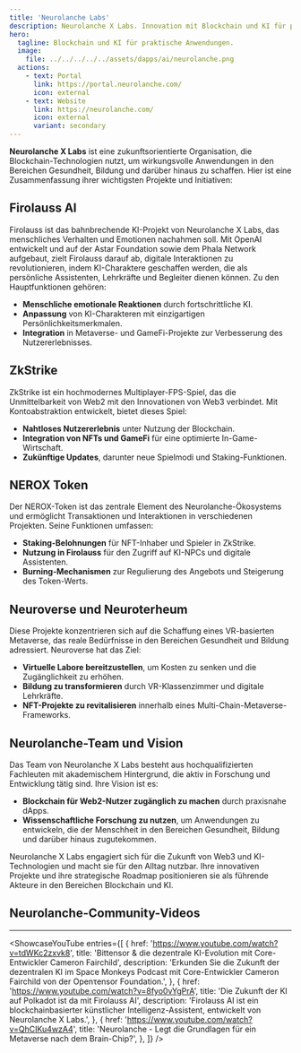 ```yaml
---
title: 'Neurolanche Labs'
description: Neurolanche X Labs. Innovation mit Blockchain und KI für praktische Anwendungen in Gesundheit, Bildung und darüber hinaus. Entdecken Sie Firolauss AI.
hero:
  tagline: Blockchain und KI für praktische Anwendungen.
  image: 
    file: ../../../../../assets/dapps/ai/neurolanche.png
  actions:
    - text: Portal
      link: https://portal.neurolanche.com/
      icon: external
    - text: Website
      link: https://neurolanche.com/
      icon: external
      variant: secondary
---
```



**Neurolanche X Labs** ist eine zukunftsorientierte Organisation, die Blockchain-Technologien nutzt, um wirkungsvolle Anwendungen in den Bereichen Gesundheit, Bildung und darüber hinaus zu schaffen. Hier ist eine Zusammenfassung ihrer wichtigsten Projekte und Initiativen:

## Firolauss AI
Firolauss ist das bahnbrechende KI-Projekt von Neurolanche X Labs, das menschliches Verhalten und Emotionen nachahmen soll. Mit OpenAI entwickelt und auf der Astar Foundation sowie dem Phala Network aufgebaut, zielt Firolauss darauf ab, digitale Interaktionen zu revolutionieren, indem KI-Charaktere geschaffen werden, die als persönliche Assistenten, Lehrkräfte und Begleiter dienen können. Zu den Hauptfunktionen gehören:
- **Menschliche emotionale Reaktionen** durch fortschrittliche KI.
- **Anpassung** von KI-Charakteren mit einzigartigen Persönlichkeitsmerkmalen.
- **Integration** in Metaverse- und GameFi-Projekte zur Verbesserung des Nutzererlebnisses.

## ZkStrike
ZkStrike ist ein hochmodernes Multiplayer-FPS-Spiel, das die Unmittelbarkeit von Web2 mit den Innovationen von Web3 verbindet. Mit Kontoabstraktion entwickelt, bietet dieses Spiel:
- **Nahtloses Nutzererlebnis** unter Nutzung der Blockchain.
- **Integration von NFTs und GameFi** für eine optimierte In-Game-Wirtschaft.
- **Zukünftige Updates**, darunter neue Spielmodi und Staking-Funktionen.

## NEROX Token
Der NEROX-Token ist das zentrale Element des Neurolanche-Ökosystems und ermöglicht Transaktionen und Interaktionen in verschiedenen Projekten. Seine Funktionen umfassen:
- **Staking-Belohnungen** für NFT-Inhaber und Spieler in ZkStrike.
- **Nutzung in Firolauss** für den Zugriff auf KI-NPCs und digitale Assistenten.
- **Burning-Mechanismen** zur Regulierung des Angebots und Steigerung des Token-Werts.

## Neuroverse und Neuroterheum
Diese Projekte konzentrieren sich auf die Schaffung eines VR-basierten Metaverse, das reale Bedürfnisse in den Bereichen Gesundheit und Bildung adressiert. Neuroverse hat das Ziel:
- **Virtuelle Labore bereitzustellen**, um Kosten zu senken und die Zugänglichkeit zu erhöhen.
- **Bildung zu transformieren** durch VR-Klassenzimmer und digitale Lehrkräfte.
- **NFT-Projekte zu revitalisieren** innerhalb eines Multi-Chain-Metaverse-Frameworks.

## Neurolanche-Team und Vision
Das Team von Neurolanche X Labs besteht aus hochqualifizierten Fachleuten mit akademischem Hintergrund, die aktiv in Forschung und Entwicklung tätig sind. Ihre Vision ist es:
- **Blockchain für Web2-Nutzer zugänglich zu machen** durch praxisnahe dApps.
- **Wissenschaftliche Forschung zu nutzen**, um Anwendungen zu entwickeln, die der Menschheit in den Bereichen Gesundheit, Bildung und darüber hinaus zugutekommen.

Neurolanche X Labs engagiert sich für die Zukunft von Web3 und KI-Technologien und macht sie für den Alltag nutzbar. Ihre innovativen Projekte und ihre strategische Roadmap positionieren sie als führende Akteure in den Bereichen Blockchain und KI.

## Neurolanche-Community-Videos
------------
<ShowcaseYouTube
  entries={[
              {
      href: 'https://www.youtube.com/watch?v=tdWKc2zxvk8',
      title: 'Bittensor & die dezentrale KI-Evolution mit Core-Entwickler Cameron Fairchild',
      description: 'Erkunden Sie die Zukunft der dezentralen KI im Space Monkeys Podcast mit Core-Entwickler Cameron Fairchild von der Openτensor Foundation.',
          },
              {
      href: 'https://www.youtube.com/watch?v=8fyo0vYgPrA',
      title: 'Die Zukunft der KI auf Polkadot ist da mit Firolauss AI',
      description: 'Firolauss AI ist ein blockchainbasierter künstlicher Intelligenz-Assistent, entwickelt von Neurolanche X Labs.',
          },
                        {
      href: 'https://www.youtube.com/watch?v=QhCIKu4wzA4',
      title: 'Neurolanche - Legt die Grundlagen für ein Metaverse nach dem Brain-Chip?',
          },
  ]} />
